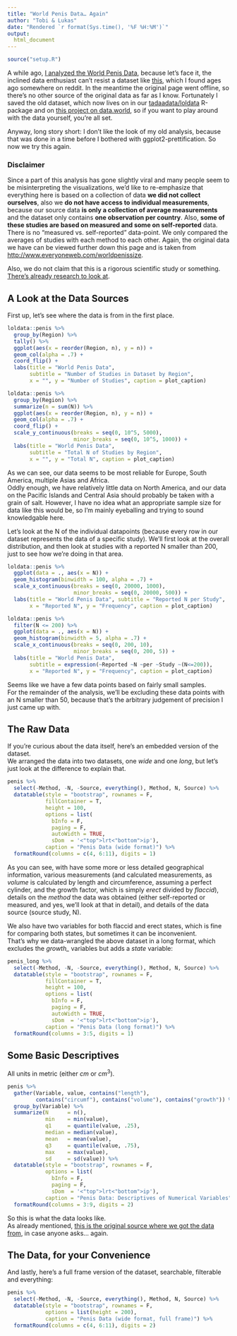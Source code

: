 ```yaml
---
title: "World Penis Data… Again"
author: "Tobi & Lukas"
date: "Rendered `r format(Sys.time(), '%F %H:%M')`"
output: 
  html_document
---
```


```r
source("setup.R")
```

A while ago, [I analyzed the World Penis Data](https://blog.jemu.name/2015/08/i-analyzed-some-world-penis-data---because-why-not/), because let's face it, the inclined data enthusiast can't resist a dataset like [this](http://www.everyoneweb.com/worldpenissize), which I found ages ago somewhere on reddit. In the meantime the original page went offline, so there's no other source of the original data as far as I know. Fortunately I saved the old dataset, which now lives on in our [tadaadata/loldata](https://github.com/tadaadata/loldata) R-package and on [this project on data.world](https://data.world/jemus42/world-penis-data), so if you want to play around with the data yourself, you're all set.

Anyway, long story short: I don't like the look of my old analysis, because that was done in a time before I bothered with ggplot2-prettification. So now we try this again.

### Disclaimer 

Since a part of this analysis has gone slightly viral and many people seem to be misinterpreting the visualizations, we'd like to re-emphasize that everything here is based on a collection of data **we did not collect ourselves**, also we **do not have access to individual measurements**, because our source data **is only a collection of average measurements** and the dataset only contains **one observation per country**. Also, **some of these studies are based on measured and some on self-reported** data. There is no "measured vs. self-reported" data-point. We only compared the averages of studies with each method to each other. Again, the original data we have can be viewed further down this page and is taken from <http://www.everyoneweb.com/worldpenissize>.  

Also, we do not claim that this is a rigorous scientific study or something. [There's already research to look at](http://onlinelibrary.wiley.com/doi/10.1111/bju.13010/full).

## A Look at the Data Sources

First up, let's see where the data is from in the first place.

```r
loldata::penis %>%
  group_by(Region) %>%
  tally() %>%
  ggplot(aes(x = reorder(Region, n), y = n)) +
  geom_col(alpha = .7) +
  coord_flip() +
  labs(title = "World Penis Data", 
       subtitle = "Number of Studies in Dataset by Region",
       x = "", y = "Number of Studies", caption = plot_caption)

loldata::penis %>%
  group_by(Region) %>%
  summarize(n = sum(N)) %>%
  ggplot(aes(x = reorder(Region, n), y = n)) +
  geom_col(alpha = .7) +
  coord_flip() +
  scale_y_continuous(breaks = seq(0, 10^5, 5000), 
                     minor_breaks = seq(0, 10^5, 1000)) +
  labs(title = "World Penis Data", 
       subtitle = "Total N of Studies by Region",
       x = "", y = "Total N", caption = plot_caption)
```

As we can see, our data seems to be most reliable for Europe, South America, multiple Asias and Africa.  
Oddly enough, we have relatively little data on North America, and our data on the Pacific Islands and Central Asia should probably be taken with a grain of salt. However, I have no idea what an appropriate sample size for data like this would be, so I'm mainly eyeballing and trying to sound knowledgable here.

Let's look at the N of the individual datapoints (because every row in our dataset represents the data of a specific study). 
We'll first look at the overall distribution, and then look at studies with a reported N smaller than 200, just to see how we're doing in that area.

```r
loldata::penis %>%
  ggplot(data = ., aes(x = N)) +
  geom_histogram(binwidth = 100, alpha = .7) +
  scale_x_continuous(breaks = seq(0, 20000, 1000),
                     minor_breaks = seq(0, 20000, 500)) +
  labs(title = "World Penis Data", subtitle = "Reported N per Study",
       x = "Reported N", y = "Frequency", caption = plot_caption)

loldata::penis %>%
  filter(N <= 200) %>%
  ggplot(data = ., aes(x = N)) +
  geom_histogram(binwidth = 5, alpha = .7) +
  scale_x_continuous(breaks = seq(0, 200, 10),
                     minor_breaks = seq(0, 200, 5)) +
  labs(title = "World Penis Data", 
       subtitle = expression(~Reported ~N ~per ~Study ~(N<=200)),
       x = "Reported N", y = "Frequency", caption = plot_caption)
```


Seems like we have a few data points based on fairly small samples.  
For the remainder of the analysis, we'll be excluding these data points with an N smaller than 50, because that's the arbitrary judgement of precision I just came up with.

## The Raw Data

If you're curious about the data itself, here's an embedded version of the dataset.  
We arranged the data into two datasets, one *wide* and one *long*, but let's just look at the difference to explain that.

```r
penis %>%
  select(-Method, -N, -Source, everything(), Method, N, Source) %>%
  datatable(style = "bootstrap", rownames = F, 
            fillContainer = T, 
            height = 100,
            options = list(
              bInfo = F,
              paging = F,
              autoWidth = TRUE,
              sDom  = '<"top">lrt<"bottom">ip'), 
            caption = "Penis Data (wide format)") %>%
  formatRound(columns = c(4, 6:11), digits = 1)
```

As you can see, with have some more or less detailed geographical information, various measurements (and calculated measurements, as *volume* is calculated by length and circumference, assuming a perfect cylinder, and the growth factor, which is simply *erect* divided by *flaccid*), details on the *method* the data was obtained (either self-reported or measured, and yes, we'll look at that in detail), and details of the data source (source study, N).  

We also have two variables for both flaccid and erect states, which is fine for comparing both states, but sometimes it can be inconvenient.  
That's why we data-wrangled the above dataset in a long format, which excludes the *growth_* variables but adds a *state* variable:

```r
penis_long %>%
  select(-Method, -N, -Source, everything(), Method, N, Source) %>%
  datatable(style = "bootstrap", rownames = F, 
            fillContainer = T, 
            height = 100,
            options = list(
              bInfo = F,
              paging = F,
              autoWidth = TRUE,
              sDom  = '<"top">lrt<"bottom">ip'), 
            caption = "Penis Data (long format)") %>%
  formatRound(columns = 3:5, digits = 1)
```

## Some Basic Descriptives

All units in metric (either $cm$ or $cm^3$).

```r
penis %>% 
  gather(Variable, value, contains("length"), 
         contains("circumf"), contains("volume"), contains("growth")) %>%
  group_by(Variable) %>%
  summarize(N      = n(),
            min    = min(value),
            q1     = quantile(value, .25),
            median = median(value),
            mean   = mean(value),
            q3     = quantile(value, .75),
            max    = max(value),
            sd     = sd(value)) %>%
  datatable(style = "bootstrap", rownames = F, 
            options = list(
              bInfo = F,
              paging = F,
              sDom  = '<"top">lrt<"bottom">ip'), 
            caption = "Penis Data: Descriptives of Numerical Variables") %>%
  formatRound(columns = 3:9, digits = 2)
```


So this is what the data looks like.  
As already mentioned, [this is the original source where we got the data from](http://www.everyoneweb.com/worldpenissize), in case anyone asks… again.

## The Data, for your Convenience

And lastly, here's a full frame version of the dataset, searchable, filterable and everything:

```r
penis %>%
  select(-Method, -N, -Source, everything(), Method, N, Source) %>%
  datatable(style = "bootstrap", rownames = F, 
            options = list(height = 200),
            caption = "Penis Data (wide format, full frame)") %>%
  formatRound(columns = c(4, 6:11), digits = 2)
```

